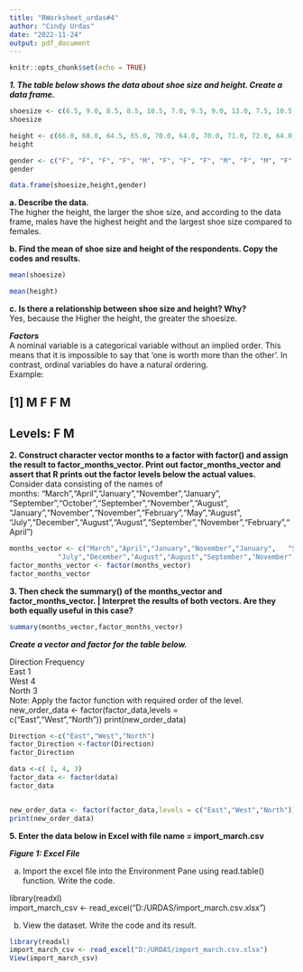 ```yaml
---
title: "RWorksheet_urdas#4"
author: "Cindy Urdas"
date: "2022-11-24"
output: pdf_document
---
```


```r
knitr::opts_chunk$set(echo = TRUE)
```
***1.	The table below shows the data about shoe size and height. Create a data frame.***\

```r
shoesize <- c(6.5, 9.0, 8.5, 8.5, 10.5, 7.0, 9.5, 9.0, 13.0, 7.5, 10.5, 8.5, 12.0, 10.5, 13.0, 11.5, 8.5,  5.0, 10.0, 6.5, 7.5, 8.5, 10.5, 8.5, 10.5, 11.0, 9.0, 13.0)
shoesize

height <- c(66.0, 68.0, 64.5, 65.0, 70.0, 64.0, 70.0, 71.0, 72.0, 64.0, 74.0, 67.0, 71.0, 71.0, 77.0, 72.0, 59.0, 62.0, 72.0, 66.0, 64.0, 67.0, 73.0, 69.0, 72.0, 70.0, 69.0, 70.0)
height

gender <- c("F", "F", "F", "F", "M", "F", "F", "F", "M", "F", "M", "F", "M", "M", "M", "M", "F", "F", "M", "F", "F", "M", "M", "F", "M", "M", "M", "M")
gender

data.frame(shoesize,height,gender)

```
 
**a.	Describe the data.**\
The higher the height, the larger the shoe size, and according to the data frame, males have the highest height and the largest shoe size compared to females.\

**b.	Find the mean of shoe size and height of the respondents. Copy the codes and results.**\
```r
mean(shoesize)

mean(height)
```

**c.	Is there a relationship between shoe size and height? Why?**\
 	Yes, because the Higher the height, the greater the shoesize.\
 	
***Factors***\
A nominal variable is a categorical variable without an implied order. This means that it is impossible to say that ‘one is worth more than the other’. In contrast, ordinal variables do have a natural ordering.\
Example:\

## [1] M F F M\
## Levels: F M\


**2.	Construct character vector months to a factor with factor() and assign the result to factor_months_vector. Print out factor_months_vector and assert that R prints out the factor levels below the actual values.**\
Consider data consisting of the names of months:\ "March","April","January","November","January", "September","October","September","November","August", "January","November","November","February","May","August",
"July","December","August","August","September","November","February","April")\

```r
months_vector <- c("March","April","January","November","January",   "September","October","September","November","August",  "January","November","November","February","May","August",
            "July","December","August","August","September","November","February","April")
factor_months_vector <- factor(months_vector)
factor_months_vector

```

**3.	Then check the summary() of the months_vector and factor_months_vector. | Interpret the results of both vectors. Are they both equally useful in this case?**\

```r
summary(months_vector,factor_months_vector)
```

***Create a vector and factor for the table below.***\

Direction	Frequency\
East	1\
West	4\
North	3\
Note: Apply the factor function with required order of the level.\
new_order_data <- factor(factor_data,levels = c("East","West","North"))\ print(new_order_data)\

```r
Direction <-c("East","West","North")
factor_Direction <-factor(Direction) 
factor_Direction

data <-c( 1, 4, 3)
factor_data <- factor(data)
factor_data


new_order_data <- factor(factor_data,levels = c("East","West","North")) 
print(new_order_data)
```

**5.	Enter the data below in Excel with file name = import_march.csv**\

***Figure 1: Excel File***\


a.	Import the excel file into the Environment Pane using read.table() function. Write the code.\

library(readxl)\
import_march_csv <- read_excel("D:/URDAS/import_march.csv.xlsx")\


b.	View the dataset. Write the code and its result.\
```r
library(readxl)
import_march_csv <- read_excel("D:/URDAS/import_march.csv.xlsx")
View(import_march_csv)
```
 









 	






